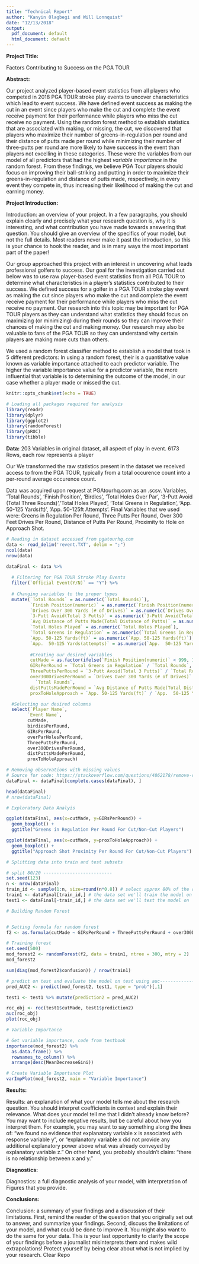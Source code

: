 ```yaml
---
title: "Technical Report"
author: "Kanyin Olagbegi and Will Lonnquist"
date: "12/13/2018"
output:
  pdf_document: default
  html_document: default
---
```

**Project Title:**

Factors Contributing to Success on the PGA TOUR

**Abstract:**

Our project analyzed player-based event statistics from all players who competed in 2018 PGA TOUR stroke play events to uncover characteristics which lead to event success. We have defined event success as making the cut in an event since players who make the cut and complete the event receive payment for their performance while players who miss the cut receive no payment. Using the random forest method to establish statistics that are associated with making, or missing, the cut, we discovered that players who maximize their number of greens-in-regulation per round and their distance of putts made per round while minimizing their number of three-putts per round are more likely to have success in the event than players not excelling in these categories. These were the variables from our model of all predictors that had the highest *variable importance* in the random forest. From these findings, we believe PGA Tour players should focus on improving their ball-striking and putting in order to maximize their greens-in-regulation and distance of putts made, respectively, in every event they compete in, thus increasing their likelihood of making the cut and earning money.  

**Project Introduction:**

Introduction: an overview of your project. In a few paragraphs, you should explain clearly and precisely what your research question is, why it is interesting, and what contribution you have made towards answering that question. You should give an overview of the specifics of your model, but not the full details. Most readers never make it past the introduction, so this is your chance to hook the reader, and is in many ways the most important part of the paper!

Our group approached this project with an interest in uncovering what leads professional golfers to success. Our goal for the investigation carried out below was to use raw player-based event statistics from all PGA TOUR to determine what characteristics in a player's statistics contributed to their success. We defined success for a golfer in a PGA TOUR stroke play event as making the cut since players who make the cut and complete the event receive payment for their performance while players who miss the cut receive no payment. Our research into this topic may be important for PGA TOUR players as they can understand what statistics they should focus on maximizing (or minimizing) during their rounds so they can improve their chances of making the cut and making money. Our research may also be valuable to fans of the PGA TOUR so they can understand why certain players are making more cuts than others. 

We used a random forest classifier method to establish a model that took in 5 different predictors:
In using a random forest, their is a quantitative value known as variable importance attached to each predictor variable. The higher the variable importance value for a predictor variable, the more influential that variable is to determining the outcome of the model, in our case whether a player made or missed the cut. 




```r
knitr::opts_chunk$set(echo = TRUE)
```

```r
# Loading all packages required for analysis
library(readr)
library(dplyr)
library(ggplot2)
library(randomForest)
library(pROC)
library(tibble)
```

**Data:**
203 Variables in original dataset, all aspect of play in event.
6173 Rows, each row represents a player

Our 
We transformed the raw statistics present in the dataset we received access to from the PGA TOUR, typically from a total occurence count into a per-round average occurence count. 

Data was acquired upon request at PGAtourhq.com as an .scsv.  Variables, 'Total Rounds', 'Finish Position', 'Birdies', 'Total Holes Over Par', '3-Putt Avoid (Total Three Rounds)','Total Holes Played', 'Total Greens in Regulation', 'App. 50-125 Yards(ft)', 'App. 50-125ft Attempts'.  Final Variables that we used were:
Greens in Regulation Per Round, Three Putts Per Round, Over 300 Feet Drives Per Round, Distance of Putts Per Round, Proximity to Hole on Approach Shot.  

```r
# Reading in dataset accessed from pgatourhq.com
data <- read_delim('revent.TXT', delim = ";")
ncol(data)
nrow(data)

dataFinal <- data %>%
  
  # Filtering for PGA TOUR Stroke Play Events
  filter(`Official Event(Y/N)` == "Y") %>%
  
  # Changing variables to the proper types
  mutate(`Total Rounds` = as.numeric(`Total Rounds)`),
         `Finish Position(numeric)` = as.numeric(`Finish Position(numeric)`),
         `Drives Over 300 Yards (# of Drives)` = as.numeric(`Drives Over 300 Yards (# of Drives)`),
         `3-Putt Avoid(Total 3 Putts)` = as.numeric(`3-Putt Avoid(Total 3 Putts)`),
         `Avg Distance of Putts Made(Total Distance of Putts)` = as.numeric(`Avg Distance of Putts Made(Total Distance of Putts)`),
         `Total Holes Played` = as.numeric(`Total Holes Played`),
         `Total Greens in Regulation` = as.numeric(`Total Greens in Regulation`),
         `App. 50-125 Yards(ft)` = as.numeric(`App. 50-125 Yards(ft)`),
         `App.  50-125 Yards(attempts)` = as.numeric(`App.  50-125 Yards(attempts)`),
         
         #Creating our desired variables
         cutMade = as.factor(ifelse(`Finish Position(numeric)` < 999, 1, 0)),
         GIRsPerRound = `Total Greens in Regulation` / `Total Rounds`,
         ThreePuttsPerRound = `3-Putt Avoid(Total 3 Putts)` / `Total Rounds`,
         over300DrivesPerRound = `Drives Over 300 Yards (# of Drives)` /
           `Total Rounds`,
         distPuttsMadePerRound = `Avg Distance of Putts Made(Total Distance of Putts)` / `Total Rounds`,
         proxToHoleApproach = `App. 50-125 Yards(ft)` / `App.  50-125 Yards(attempts)`)  %>%

  #Selecting our desired columns
  select(`Player Name`,
        `Event Name`,
        cutMade,
        birdiesPerRound,
        GIRsPerRound,
        overParHolesPerRound,
        ThreePuttsPerRound,
        over300DrivesPerRound,
        distPuttsMadePerRound,
        proxToHoleApproach)

# Removing observations with missing values 
# Source for code: https://stackoverflow.com/questions/4862178/remove-rows-with-all-or-some-nas-missing-values-in-data-frame 
dataFinal <- dataFinal[complete.cases(dataFinal), ]

head(dataFinal)
# nrow(dataFinal)
```

```r
# Exploratory Data Analyis

ggplot(dataFinal, aes(x=cutMade, y=GIRsPerRound)) + 
  geom_boxplot() +
  ggtitle("Greens in Regulation Per Round For Cut/Non-Cut Players")

ggplot(dataFinal, aes(x=cutMade, y=proxToHoleApproach)) + 
  geom_boxplot() +
  ggtitle("Approach Shot Proximity Per Round For Cut/Non-Cut Players")
```

```r
# Splitting data into train and test subsets

# split 80/20 --------------------------
set.seed(123)
n <- nrow(dataFinal)
train_id <- sample(1:n, size=round(n*0.8)) # select approx 80% of the row numbers between 1 and n
train1 <- dataFinal[train_id,] # the data set we'll train the model on
test1 <- dataFinal[-train_id,] # the data set we'll test the model on
```

```r
# Building Random Forest


# Setting formula for random forest
f2 <- as.formula(cutMade ~ GIRsPerRound + ThreePuttsPerRound + over300DrivesPerRound + distPuttsMadePerRound + proxToHoleApproach)

# Training forest
set.seed(500)
mod_forest2 <- randomForest(f2, data = train1, ntree = 300, mtry = 2)
mod_forest2

sum(diag(mod_forest2$confusion)) / nrow(train1)

# predict on test and evaluate the model on test using auc-----------------------
pred_AUC2 <- predict(mod_forest2, test1, type = "prob")[,1]

test1 <- test1 %>% mutate(prediction2 = pred_AUC2)

roc_obj <- roc(test1$cutMade, test1$prediction2)
auc(roc_obj)
plot(roc_obj)
```

```r
# Variable Importance

# Get variable importance, code from textbook
importance(mod_forest2) %>%
  as.data.frame() %>%
  rownames_to_column() %>%
  arrange(desc(MeanDecreaseGini))

# Create Variable Importance Plot
varImpPlot(mod_forest2, main = "Variable Importance")
```

**Results:**

Results: an explanation of what your model tells me about the research question. You should interpret coefficients in context and explain their relevance. What does your model tell me that I didn’t already know before? You may want to include negative results, but be careful about how you interpret them. For example, you may want to say something along the lines of: “we found no evidence that explanatory variable x is associated with response variable y”, or “explanatory variable x did not provide any additional explanatory power above what was already conveyed by explanatory variable z.” On other hand, you probably shouldn’t claim: “there is no relationship between x and y.”

**Diagnostics:**

Diagnostics: a full diagnostic analysis of your model, with interpretation of Figures that you provide.

**Conclusions:**

Conclusion: a summary of your findings and a discussion of their limitations. First, remind the reader of the question that you originally set out to answer, and summarize your findings. Second, discuss the limitations of your model, and what could be done to improve it. You might also want to do the same for your data. This is your last opportunity to clarify the scope of your findings before a journalist misinterprets them and makes wild extrapolations! Protect yourself by being clear about what is not implied by your research.
Clear Repo